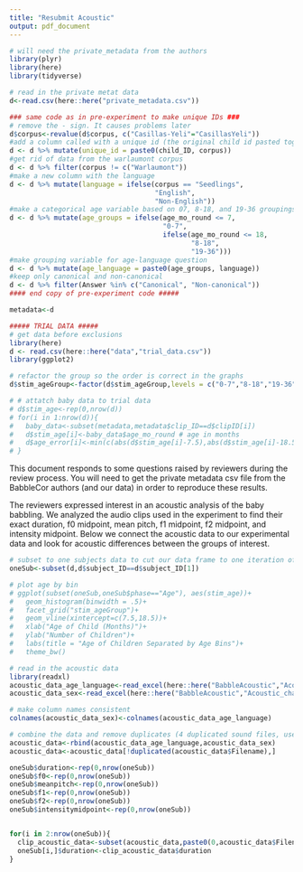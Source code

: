 ```yaml
---
title: "Resubmit Acoustic"
output: pdf_document
---
```



```r
# will need the private_metadata from the authors
library(plyr)
library(here)
library(tidyverse)

# read in the private metat data
d<-read.csv(here::here("private_metadata.csv"))

### same code as in pre-experiment to make unique IDs ###
# remove the - sign. It causes problems later
d$corpus<-revalue(d$corpus, c("Casillas-Yeli"="CasillasYeli"))
#add a column called with a unique id (the original child id pasted together with the corpus)
d <- d %>% mutate(unique_id = paste0(child_ID, corpus))
#get rid of data from the warlaumont corpus
d <- d %>% filter(corpus != c("Warlaumont"))
#make a new column with the language
d <- d %>% mutate(language = ifelse(corpus == "Seedlings",
                                    "English",
                                    "Non-English"))
#make a categorical age variable based on 07, 8-18, and 19-36 groupings
d <- d %>% mutate(age_groups = ifelse(age_mo_round <= 7,
                                      "0-7",
                                      ifelse(age_mo_round <= 18,
                                             "8-18",
                                             "19-36")))
#make grouping variable for age-language question
d <- d %>% mutate(age_language = paste0(age_groups, language))
#keep only canonical and non-canonical
d <- d %>% filter(Answer %in% c("Canonical", "Non-canonical"))
#### end copy of pre-experiment code #####

metadata<-d

##### TRIAL DATA #####
# get data before exclusions
library(here)
d <- read.csv(here::here("data","trial_data.csv"))
library(ggplot2)

# refactor the group so the order is correct in the graphs
d$stim_ageGroup<-factor(d$stim_ageGroup,levels = c("0-7","8-18","19-36"))

# # attatch baby data to trial data
# d$stim_age<-rep(0,nrow(d))
# for(i in 1:nrow(d)){
#   baby_data<-subset(metadata,metadata$clip_ID==d$clipID[i])
#   d$stim_age[i]<-baby_data$age_mo_round # age in months
#   d$age_error[i]<-min(c(abs(d$stim_age[i]-7.5),abs(d$stim_age[i]-18.5))) #absolute difference between age and closest cut off
# }
```

This document responds to some questions raised by reviewers during the review process. You will need to get the private metadata csv file from the BabbleCor authors (and our data) in order to reproduce these results.

The reviewers expressed interest in an acoustic analysis of the baby babbling. We analyzed the audio clips used in the experiment to find their exact duration, f0 midpoint, mean pitch, f1 midpoint, f2 midpoint, and intensity midpoint. Below we connect the acoustic data to our experimental data and look for acoustic differences between the groups of interest.

```r
# subset to one subjects data to cut our data frame to one iteration of the experiment
oneSub<-subset(d,d$subject_ID==d$subject_ID[1])

# plot age by bin
# ggplot(subset(oneSub,oneSub$phase=="Age"), aes(stim_age))+
#   geom_histogram(binwidth = .5)+
#   facet_grid("stim_ageGroup")+
#   geom_vline(xintercept=c(7.5,18.5))+
#   xlab("Age of Child (Months)")+
#   ylab("Number of Children")+
#   labs(title = "Age of Children Separated by Age Bins")+
#   theme_bw()

# read in the acoustic data
library(readxl)
acoustic_data_age_language<-read_excel(here::here("BabbleAcoustic","Acoustic_characteristics_dataset_age_language.xlsx"))
acoustic_data_sex<-read_excel(here::here("BabbleAcoustic","Acoustic_characteristics_dataset_sex.xlsx"))

# make column names consistent
colnames(acoustic_data_sex)<-colnames(acoustic_data_age_language)

# combine the data and remove duplicates (4 duplicated sound files, used once in the age language and once in the sex analysis)
acoustic_data<-rbind(acoustic_data_age_language,acoustic_data_sex)
acoustic_data<-acoustic_data[!duplicated(acoustic_data$Filename),]

oneSub$duration<-rep(0,nrow(oneSub))
oneSub$f0<-rep(0,nrow(oneSub))
oneSub$meanpitch<-rep(0,nrow(oneSub))
oneSub$f1<-rep(0,nrow(oneSub))
oneSub$f2<-rep(0,nrow(oneSub))
oneSub$intensitymidpoint<-rep(0,nrow(oneSub))


for(i in 2:nrow(oneSub)){
  clip_acoustic_data<-subset(acoustic_data,paste0(0,acoustic_data$Filename,".wav")==paste0(oneSub[i,]$clipID))
  oneSub[i,]$duration<-clip_acoustic_data$duration
}
```